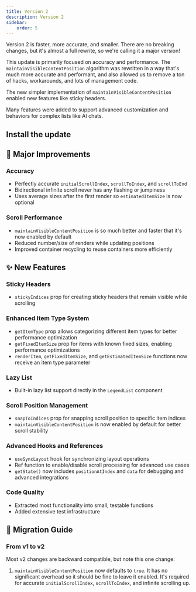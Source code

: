 ```yaml
---
title: Version 2
description: Version 2
sidebar:
    order: 5
---
```


Version 2 is faster, more accurate, and smaller. There are no breaking changes, but it's almost a full rewrite, so we're calling it a major version!

This update is primarily focused on accuracy and performance. The `maintainVisibleContentPosition` algorithm was rewritten in a way that's much more accurate and performant, and also allowed us to remove a ton of hacks, workarounds, and lots of management code.

The new simpler implementation of `maintainVisibleContentPosition` enabled new features like sticky headers.

Many features were added to support advanced customization and behaviors for complex lists like AI chats.

## Install the update


<Install name="@legendapp/list@beta" />

## 🎉 Major Improvements

### Accuracy

- Perfectly accurate `initialScrollIndex`, `scrollToIndex`, and `scrollToEnd`
- Bidirectional infinite scroll never has any flashing or jumpiness
- Uses average sizes after the first render so `estimatedItemSize` is now optional

### Scroll Performance
- `maintainVisibleContentPosition` is so much better and faster that it's now enabled by default
- Reduced number/size of renders while updating positions
- Improved container recycling to reuse containers more efficiently

## ✨ New Features

### Sticky Headers
- `stickyIndices` prop for creating sticky headers that remain visible while scrolling

### Enhanced Item Type System
- `getItemType` prop allows categorizing different item types for better performance optimization
- `getFixedItemSize` prop for items with known fixed sizes, enabling performance optimizations
- `renderItem`, `getFixedItemSize`, and `getEstimatedItemSize` functions now receive an item type parameter

### Lazy List
- Built-in lazy list support directly in the `LegendList` component

### Scroll Position Management
- `snapToIndices` prop for snapping scroll position to specific item indices
- `maintainVisibleContentPosition` is now enabled by default for better scroll stability

### Advanced Hooks and References
- `useSyncLayout` hook for synchronizing layout operations
- Ref function to enable/disable scroll processing for advanced use cases
- `getState()` now includes `positionAtIndex` and `data` for debugging and advanced integrations

### Code Quality
- Extracted most functionality into small, testable functions
- Added extensive test infrastructure

## 🔄 Migration Guide

### From v1 to v2

Most v2 changes are backward compatible, but note this one change:

1. `maintainVisibleContentPosition` now defaults to `true`. It has no significant overhead so it should be fine to leave it enabled. It's required for accurate `initialScrollIndex`, `scrollToIndex`, and infinite scrolling up.
